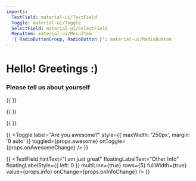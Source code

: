 ```yaml
---
imports:
  TextField: material-ui/TextField
  Toggle: material-ui/Toggle
  SelectField: material-ui/SelectField
  MenuItem: material-ui/MenuItem
  '{ RadioButtonGroup, RadioButton }': material-ui/RadioButton
---
```


# Hello! Greetings :)

### Please tell us about yourself

{{ <TextField hintText="John" floatingLabelText="First Name" fullWidth={true} value={props.firstName} onChange={props.onFirstNameChange} /> }}

{{ <TextField hintText="Doe" floatingLabelText="Last Name" fullWidth={true} value={props.lastName} onChange={props.onLastNameChange} /> }}

{{ <TextField hintText="john@doe.com" floatingLabelText="Email" fullWidth={true} value={props.email} onChange={props.onEmailChange} /> }}

{{ <Toggle label="Are you awesome?" style={{ maxWidth: '250px', margin: '0 auto' }} toggled={props.awesome} onToggle={props.onAwesomeChange} /> }}

{{ <TextField hintText="I am just great" floatingLabelText="Other Info" floatingLabelStyle={{ left: 0 }} multiLine={true} rows={5} fullWidth={true} value={props.info} onChange={props.onInfoChange} /> }}